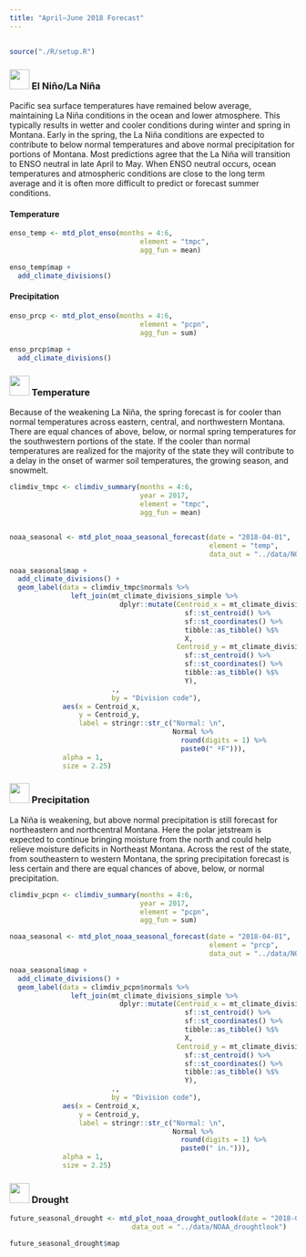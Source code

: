 ```yaml
---
title: "April–June 2018 Forecast"
---
```


## {- .tabset .tabset-fade .tabset-pills}

```r
source("./R/setup.R")
```

### <img src="icons/enso.svg" width="35px"/> El Niño/La Niña {-}

Pacific sea surface temperatures have remained below average, maintaining La Niña conditions in the ocean and lower atmosphere. This typically results in wetter and cooler conditions during winter and spring in Montana. Early in the spring, the La Niña conditions are expected to contribute to below normal temperatures and above normal precipitation for portions of Montana. Most predictions agree that the La Niña will transition to ENSO neutral in late April to May. When ENSO neutral occurs, ocean temperatures and atmospheric conditions are close to the long term average and it is often more difficult to predict or forecast summer conditions.

#### Temperature {-}
```r


enso_temp <- mtd_plot_enso(months = 4:6,
                                element = "tmpc",
                                agg_fun = mean)
 
enso_temp$map +
  add_climate_divisions()
```

#### Precipitation {-}
```r

enso_prcp <- mtd_plot_enso(months = 4:6,
                                element = "pcpn",
                                agg_fun = sum)
 
enso_prcp$map +
  add_climate_divisions()
```


### <img src="icons/temperature.svg" width="35px"/> Temperature {-}

Because of the weakening La Niña, the spring forecast is for cooler than normal temperatures across eastern, central, and northwestern Montana. There are equal chances of above, below, or normal spring temperatures for the southwestern portions of the state. If the cooler than normal temperatures are realized for the majority of the state they will contribute to a delay in the onset of warmer soil temperatures, the growing season, and snowmelt.

```r

climdiv_tmpc <- climdiv_summary(months = 4:6,
                                year = 2017,
                                element = "tmpc",
                                agg_fun = mean)


noaa_seasonal <- mtd_plot_noaa_seasonal_forecast(date = "2018-04-01",
                                                 element = "temp",
                                                 data_out = "../data/NOAA_seasonal")

noaa_seasonal$map +
  add_climate_divisions() +
  geom_label(data = climdiv_tmpc$normals %>%
               left_join(mt_climate_divisions_simple %>%
                           dplyr::mutate(Centroid_x = mt_climate_divisions_simple %>%
                                           sf::st_centroid() %>%
                                           sf::st_coordinates() %>%
                                           tibble::as_tibble() %$%
                                           X,
                                         Centroid_y = mt_climate_divisions_simple %>%
                                           sf::st_centroid() %>%
                                           sf::st_coordinates() %>%
                                           tibble::as_tibble() %$%
                                           Y),
                         .,
                         by = "Division code"),
             aes(x = Centroid_x,
                 y = Centroid_y,
                 label = stringr::str_c("Normal: \n",
                                        Normal %>%
                                          round(digits = 1) %>%
                                          paste0(" ºF"))),
             alpha = 1,
             size = 2.25)

```

### <img src="icons/precipitation.svg" width="35px"/> Precipitation {-}
La Niña is weakening, but above normal precipitation is still forecast for northeastern and northcentral Montana. Here the polar jetstream is expected to continue bringing moisture from the north and could help relieve moisture deficits in Northeast Montana. Across the rest of the state, from southeastern to western Montana, the spring precipitation forecast is less certain and there are equal chances of above, below, or normal precipitation.

```r

climdiv_pcpn <- climdiv_summary(months = 4:6,
                                year = 2017,
                                element = "pcpn",
                                agg_fun = sum)

noaa_seasonal <- mtd_plot_noaa_seasonal_forecast(date = "2018-04-01",
                                                 element = "prcp",
                                                 data_out = "../data/NOAA_seasonal")

noaa_seasonal$map +
  add_climate_divisions() +
  geom_label(data = climdiv_pcpn$normals %>%
               left_join(mt_climate_divisions_simple %>%
                           dplyr::mutate(Centroid_x = mt_climate_divisions_simple %>%
                                           sf::st_centroid() %>%
                                           sf::st_coordinates() %>%
                                           tibble::as_tibble() %$%
                                           X,
                                         Centroid_y = mt_climate_divisions_simple %>%
                                           sf::st_centroid() %>%
                                           sf::st_coordinates() %>%
                                           tibble::as_tibble() %$%
                                           Y),
                         .,
                         by = "Division code"),
             aes(x = Centroid_x,
                 y = Centroid_y,
                 label = stringr::str_c("Normal: \n",
                                        Normal %>%
                                          round(digits = 1) %>%
                                          paste0(" in."))),
             alpha = 1,
             size = 2.25)

```

### <img src="icons/drought.svg" width="35px"/> Drought {-}

```r

future_seasonal_drought <- mtd_plot_noaa_drought_outlook(date = "2018-04-01",
                              data_out = "../data/NOAA_droughtlook")

future_seasonal_drought$map
```

